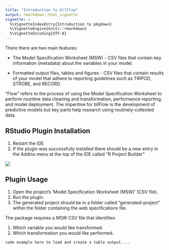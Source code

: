```yaml
---
title: "Introduction to bllFlow"
output: rmarkdown::html_vignette
vignette: >
  %\VignetteIndexEntry{Introduction to pkgdown}
  %\VignetteEngine{knitr::rmarkdown}
  %\VignetteEncoding{UTF-8}
---
```


There there are two 
main features:

- The Model Specification Worksheet (MSW) - CSV files that contain key 
information (metadata) about the variables in your model.

- Formatted output files, tables and figures - CSV files that contain results of your model that adhere to 
reporting guidelines such as TRIPOD, STROBE, and RECORD.

"Flow" refers to the process of using the Model Specification Worksheet to 
perform rountine data cleaning and transformation, performance reporting, and
model deployment. The imperitive for bllFlow is the development of predictive 
models but key parts help research using routinely-collected data. 


## RStudio Plugin Installation

1. Restart the IDE
1. If the plugin was successfully installed there should be a new entry in the
   Addins menu at the top of the IDE called "R Project Builder"

<img src="../man/figures/Rstudio-addin.png"/>

## Plugin Usage

1. Open the project's 'Model Specification Worksheet (MSW)' (CSV file).
2. Run the plugin.
3. The generated project should be in a folder called "generated-project" within the folder
   containing the web specifications file.
   
The package requires a MSW CSV file that identifies:

1. Which variable you would like transformed.
2. Which transformation you would like performed.

`code example here to load and create a table output....`

